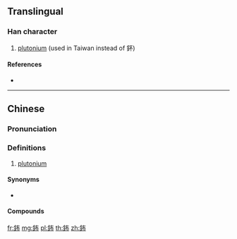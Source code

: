 {{character info/new}}
{{also|钸|鈈}}
==Translingual==

===Han character===
{{Han char|rn=167|rad=金|as=05|sn=13|four=84127|canj=CKLB}}

# [[plutonium]] (used in Taiwan instead of 鈈)

====References====
* {{Han ref|kx=1300.060|dkj=40277|dj=1802.190|hdz=64184.060|uh=923D|ud=37437|bh=B95A|bd=47450}}

----

==Chinese==
{{zh-forms|s=钸}}

===Pronunciation===
{{zh-pron
|m=bū
|c=bou1
|cat=n
}}

===Definitions===
{{zh-hanzi}}

# {{lb|zh|Taiwan}} [[plutonium]]

====Synonyms====
* {{qualifier|Mainland}} {{zh-l|鈈}}

====Compounds====
{{zh-der|鈽彈}}

[[fr:鈽]]
[[mg:鈽]]
[[pl:鈽]]
[[th:鈽]]
[[zh:鈽]]